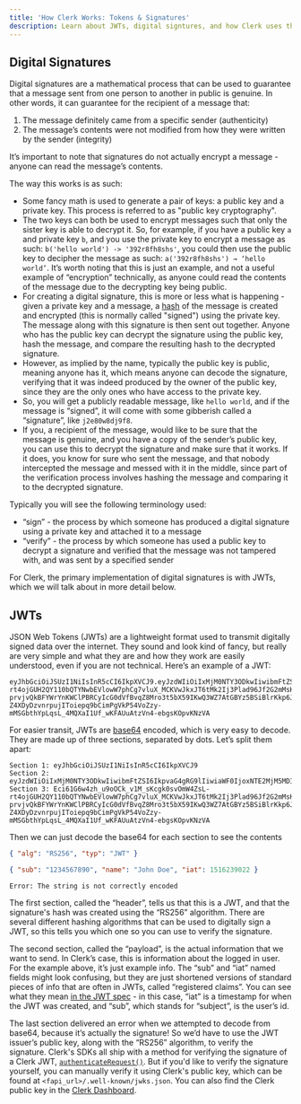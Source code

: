```yaml
---
title: 'How Clerk Works: Tokens & Signatures'
description: Learn about JWTs, digital signtures, and how Clerk uses them to securely authenticate users.
---
```


## Digital Signatures

Digital signatures are a mathematical process that can be used to guarantee that a message sent from one person to another in public is genuine. In other words, it can guarantee for the recipient of a message that:

1. The message definitely came from a specific sender (authenticity)
1. The message’s contents were not modified from how they were written by the sender (integrity)

It’s important to note that signatures do not actually encrypt a message - anyone can read the message’s contents.

The way this works is as such:

- Some fancy math is used to generate a pair of keys: a public key and a private key. This process is referred to as "public key cryptography".
- The two keys can both be used to encrypt messages such that only the sister key is able to decrypt it. So, for example, if you have a public key `a` and private key `b`, and you use the private key to encrypt a message as such: `b('hello world') -> '392r8fh8shs'`, you could then use the public key to decipher the message as such: `a('392r8fh8shs') → ‘hello world’`. It’s worth noting that this is just an example, and not a useful example of “encryption” technically, as anyone could read the contents of the message due to the decrypting key being public.
- For creating a digital signature, this is more or less what is happening - given a private key and a message, a [hash](https://www.techtarget.com/searchdatamanagement/definition/hashing) of the message is created and encrypted (this is normally called "signed") using the private key. The message along with this signature is then sent out together. Anyone who has the public key can decrypt the signature using the public key, hash the message, and compare the resulting hash to the decrypted signature.
- However, as implied by the name, typically the public key is public, meaning anyone has it, which means anyone can decode the signature, verifying that it was indeed produced by the owner of the public key, since they are the only ones who have access to the private key.
- So, you will get a publicly readable message, like `hello world`, and if the message is “signed”, it will come with some gibberish called a “signature”, like `j2e80w8dj9f8`.
- If you, a recipient of the message, would like to be sure that the message is genuine, and you have a copy of the sender’s public key, you can use this to decrypt the signature and make sure that it works. If it does, you know for sure who sent the message, and that nobody intercepted the message and messed with it in the middle, since part of the verification process involves hashing the message and comparing it to the decrypted signature.

Typically you will see the following terminology used:

- “sign” - the process by which someone has produced a digital signature using a private key and attached it to a message
- “verify” - the process by which someone has used a public key to decrypt a signature and verified that the message was not tampered with, and was sent by a specified sender

For Clerk, the primary implementation of digital signatures is with JWTs, which we will talk about in more detail below.

## JWTs

JSON Web Tokens (JWTs) are a lightweight format used to transmit digitally signed data over the internet. They sound and look kind of fancy, but really are very simple and what they are and how they work are easily understood, even if you are not technical. Here’s an example of a JWT:

```
eyJhbGciOiJSUzI1NiIsInR5cCI6IkpXVCJ9.eyJzdWIiOiIxMjM0NTY3ODkwIiwibmFtZSI6IkpvaG4gRG9lIiwiaWF0IjoxNTE2MjM5MDIyfQ.Eci61G6w4zh_u9oOCk_v1M_sKcgk0svOmW4ZsL-rt4ojGUH2QY110bQTYNwbEVlowW7phCg7vluX_MCKVwJkxJT6tMk2Ij3Plad96Jf2G2mMsKbxkC-prvjvQkBFYWrYnKWClPBRCyIcG0dVfBvqZ8Mro3t5bX59IKwQ3WZ7AtGBYz5BSiBlrKkp6J1UmP_bFV3eEzIHEFgzRa3pbr4ol4TK6SnAoF88rLr2NhEz9vpdHglUMlOBQiqcZwqrI-Z4XDyDzvnrpujIToiepq9bCimPgVkP54VoZzy-mMSGbthYpLqsL_4MQXaI1Uf_wKFAUuAtzVn4-ebgsKOpvKNzVA
```

For easier transit, JWTs are [base64](https://builtin.com/software-engineering-perspectives/base64-encoding) encoded, which is very easy to decode. They are made up of three sections, separated by dots. Let’s split them apart:

```
Section 1: eyJhbGciOiJSUzI1NiIsInR5cCI6IkpXVCJ9
Section 2: eyJzdWIiOiIxMjM0NTY3ODkwIiwibmFtZSI6IkpvaG4gRG9lIiwiaWF0IjoxNTE2MjM5MDIyfQ
Section 3: Eci61G6w4zh_u9oOCk_v1M_sKcgk0svOmW4ZsL-rt4ojGUH2QY110bQTYNwbEVlowW7phCg7vluX_MCKVwJkxJT6tMk2Ij3Plad96Jf2G2mMsKbxkC-prvjvQkBFYWrYnKWClPBRCyIcG0dVfBvqZ8Mro3t5bX59IKwQ3WZ7AtGBYz5BSiBlrKkp6J1UmP_bFV3eEzIHEFgzRa3pbr4ol4TK6SnAoF88rLr2NhEz9vpdHglUMlOBQiqcZwqrI-Z4XDyDzvnrpujIToiepq9bCimPgVkP54VoZzy-mMSGbthYpLqsL_4MQXaI1Uf_wKFAUuAtzVn4-ebgsKOpvKNzVA
```

Then we can just decode the base64 for each section to see the contents

```json
{ "alg": "RS256", "typ": "JWT" }
```

```json
{ "sub": "1234567890", "name": "John Doe", "iat": 1516239022 }
```

```
Error: The string is not correctly encoded
```

The first section, called the “header”, tells us that this is a JWT, and that the signature's hash was created using the “RS256” algorithm. There are several different hashing algorithms that can be used to digitally sign a JWT, so this tells you which one so you can use to verify the signature.

The second section, called the “payload”, is the actual information that we want to send. In Clerk’s case, this is information about the logged in user. For the example above, it’s just example info. The “sub” and “iat” named fields might look confusing, but they are just shortened versions of standard pieces of info that are often in JWTs, called “registered claims”. You can see what they mean [in the JWT spec](https://datatracker.ietf.org/doc/html/rfc7519#section-4.1) - in this case, “iat” is a timestamp for when the JWT was created, and “sub”, which stands for “subject”, is the user’s id.

The last section delivered an error when we attempted to decode from base64, because it’s actually the signature! So we’d have to use the JWT issuer’s public key, along with the “RS256” algorithm, to verify the signature. Clerk's SDKs all ship with a method for verifying the signature of a Clerk JWT, [`authenticateRequest()`](/docs/references/backend/authenticate-request). But if you'd like to verify the signature yourself, you can manually verify it using Clerk's public key, which can be found at `<fapi_url>/.well-known/jwks.json`. You can also find the Clerk public key in the [Clerk Dashboard](https://dashboard.clerk.com/last-active?path=customization/clerk-public-key).
